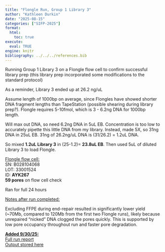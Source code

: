```yaml
---
title: "Flongle Run, Group 1 Library 3"
author: "Kathleen Durkin"
date: "2025-08-15"
categories: ["SIFP-2025"]
format:
  html:
    toc: true
execute: 
  eval: TRUE
engine: knitr
bibliography: ../../../references.bib
---
```


Running Group 1 Library 3 on a Flongle flow cell to confirm successful library prep (this library prep incorporated some modifications to the standard protocol)

As a reminder, Library 3 ended up at 26.2 ng/uL

Assume length of 1000bp on average, since Flongles have showed shorter DNA fragment lengths than TapeStation (possible shearing during library prep?). Flongle requires 5-10fmol, which is 3 - 6.2ng DNA for 1000bp length.

Will max out DNA, so need 6.2ng DNA in 5uL EB. Concentration is too low to accurately pipette this little DNA from my library. Instead, made 5X, so 31ng DNA in 25uL EB. 31ng of 26.2ng/uL DNA is (31/26.2) = 1.2uL DNA.

So mixed **1.2uL Library 3** in (25-1.2)= **23.8uL EB**. Then used 5uL of diluted Library 3 to load Flongle.

[Flongle flow cell:]{.underline}\
SN: B028104068\
LOT: 33001524\
ID: **AYK267\
59 pores** on flow cell check

Ran for full 24 hours

[Notes after run completed:]{.underline}

Excluding FFPE during end-repair resulted in significantly lower yield (\~70Mb, compared to 120Mb from the first two Flongle runs), likely because unrepaired "nicked" DNA clogged the pores quickly. This is supported by low pore occupancy throughout run and faster pore degradation.

[**Added 9/30/25:\
**]{.underline}[Full run report](https://gannet.fish.washington.edu/kdurkin1/SIFP_2025/Group1_Flongle/Group1/Library3/20250815_1736_MD-101223_AYK267_a0699e0e/report_AYK267_20250815_1736_a0699e0e.html)\
[Output stored here](https://gannet.fish.washington.edu/kdurkin1/SIFP_2025/Group1_Flongle/Group1/Library3/)
